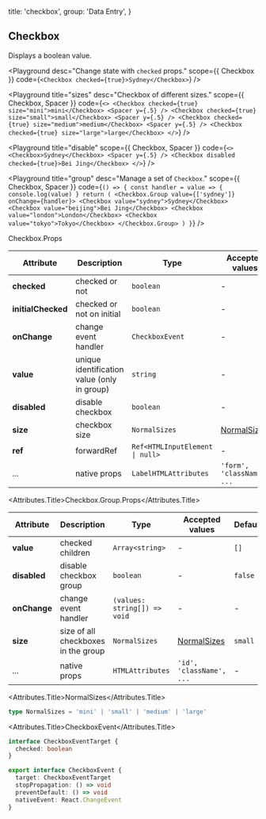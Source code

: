 
  title: 'checkbox',
  group: 'Data Entry',
}

## Checkbox

Displays a boolean value.

<Playground
  desc="Change state with `checked` props."
  scope={{ Checkbox }}
  code={`
  <Checkbox checked={true}>Sydney</Checkbox>
`}
/>

<Playground
  title="sizes"
  desc="Checkbox of different sizes."
  scope={{ Checkbox, Spacer }}
  code={`
<>
  <Checkbox checked={true} size="mini">mini</Checkbox>
  <Spacer y={.5} />
  <Checkbox checked={true} size="small">small</Checkbox>
  <Spacer y={.5} />
  <Checkbox checked={true} size="medium">medium</Checkbox>
  <Spacer y={.5} />
  <Checkbox checked={true} size="large">large</Checkbox>
</>
`}
/>

<Playground
  title="disable"
  scope={{ Checkbox, Spacer }}
  code={`
<>
  <Checkbox>Sydney</Checkbox>
  <Spacer y={.5} />
  <Checkbox disabled checked={true}>Bei Jing</Checkbox>
</>
`}
/>

<Playground
  title="group"
  desc="Manage a set of `Checkbox`."
  scope={{ Checkbox, Spacer }}
  code={`
() => {
  const handler = value => {
    console.log(value)
  }
  return (
    <Checkbox.Group value={['sydney']} onChange={handler}>
      <Checkbox value="sydney">Sydney</Checkbox>
      <Checkbox value="beijing">Bei Jing</Checkbox>
      <Checkbox value="london">London</Checkbox>
      <Checkbox value="tokyo">Tokyo</Checkbox>
    </Checkbox.Group>
  )
}
`}
/>

<Attributes edit="/pages/en-us/components/checkbox.mdx">
<Attributes.Title>Checkbox.Props</Attributes.Title>

| Attribute          | Description                                 | Type                                           | Accepted values             | Default |
| ------------------ | ------------------------------------------- | ---------------------------------------------- | --------------------------- | ------- |
| **checked**        | checked or not                              | `boolean`                                      | -                           | -       |
| **initialChecked** | checked or not on initial                   | `boolean`                                      | -                           | `false` |
| **onChange**       | change event handler                        | `CheckboxEvent`                                | -                           | -       |
| **value**          | unique identification value (only in group) | `string`                                       | -                           | -       |
| **disabled**       | disable checkbox                            | `boolean`                                      | -                           | `false` |
| **size**           | checkbox size                               | `NormalSizes`                                  | [NormalSizes](#normalsizes) | `small` |
| **ref**            | forwardRef                                  | <Code>Ref<HTMLInputElement &#124; null></Code> | -                           | -       |
| ...                | native props                                | `LabelHTMLAttributes`                          | `'form', 'className', ...`  | -       |

<Attributes.Title>Checkbox.Group.Props</Attributes.Title>

| Attribute    | Description                         | Type                         | Accepted values             | Default |
| ------------ | ----------------------------------- | ---------------------------- | --------------------------- | ------- |
| **value**    | checked children                    | `Array<string>`              | -                           | `[]`    |
| **disabled** | disable checkbox group              | `boolean`                    | -                           | `false` |
| **onChange** | change event handler                | `(values: string[]) => void` | -                           | -       |
| **size**     | size of all checkboxes in the group | `NormalSizes`                | [NormalSizes](#normalsizes) | `small` |
| ...          | native props                        | `HTMLAttributes`             | `'id', 'className', ...`    | -       |

<Attributes.Title>NormalSizes</Attributes.Title>

```ts
type NormalSizes = 'mini' | 'small' | 'medium' | 'large'
```

<Attributes.Title>CheckboxEvent</Attributes.Title>

```ts
interface CheckboxEventTarget {
  checked: boolean
}

export interface CheckboxEvent {
  target: CheckboxEventTarget
  stopPropagation: () => void
  preventDefault: () => void
  nativeEvent: React.ChangeEvent
}
```

</Attributes>

